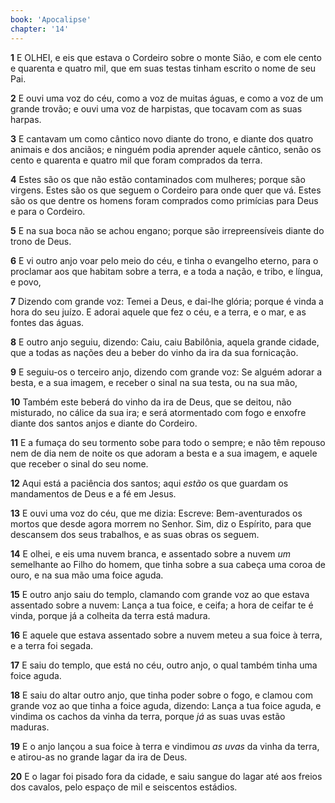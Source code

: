 ```yaml
---
book: 'Apocalipse'
chapter: '14'
---
```


**1** E OLHEI, e eis que estava o Cordeiro sobre o monte Sião, e com ele cento e quarenta e quatro mil, que em suas testas tinham escrito o nome de seu Pai.

**2** E ouvi uma voz do céu, como a voz de muitas águas, e como a voz de um grande trovão; e ouvi uma voz de harpistas, que tocavam com as suas harpas.

**3** E cantavam um como cântico novo diante do trono, e diante dos quatro animais e dos anciãos; e ninguém podia aprender aquele cântico, senão os cento e quarenta e quatro mil que foram comprados da terra.

**4** Estes são os que não estão contaminados com mulheres; porque são virgens. Estes são os que seguem o Cordeiro para onde quer que vá. Estes são os que dentre os homens foram comprados como primícias para Deus e para o Cordeiro.

**5** E na sua boca não se achou engano; porque são irrepreensíveis diante do trono de Deus.

**6** E vi outro anjo voar pelo meio do céu, e tinha o evangelho eterno, para o proclamar aos que habitam sobre a terra, e a toda a nação, e tribo, e língua, e povo,

**7** Dizendo com grande voz: Temei a Deus, e dai-lhe glória; porque é vinda a hora do seu juízo. E adorai aquele que fez o céu, e a terra, e o mar, e as fontes das águas.

**8** E outro anjo seguiu, dizendo: Caiu, caiu Babilônia, aquela grande cidade, que a todas as nações deu a beber do vinho da ira da sua fornicação.

**9** E seguiu-os o terceiro anjo, dizendo com grande voz: Se alguém adorar a besta, e a sua imagem, e receber o sinal na sua testa, ou na sua mão,

**10** Também este beberá do vinho da ira de Deus, que se deitou, não misturado, no cálice da sua ira; e será atormentado com fogo e enxofre diante dos santos anjos e diante do Cordeiro.

**11** E a fumaça do seu tormento sobe para todo o sempre; e não têm repouso nem de dia nem de noite os que adoram a besta e a sua imagem, e aquele que receber o sinal do seu nome.

**12** Aqui está a paciência dos santos; aqui _estão_ os que guardam os mandamentos de Deus e a fé em Jesus.

**13** E ouvi uma voz do céu, que me dizia: Escreve: Bem-aventurados os mortos que desde agora morrem no Senhor. Sim, diz o Espírito, para que descansem dos seus trabalhos, e as suas obras os seguem.

**14** E olhei, e eis uma nuvem branca, e assentado sobre a nuvem _um_ semelhante ao Filho do homem, que tinha sobre a sua cabeça uma coroa de ouro, e na sua mão uma foice aguda.

**15** E outro anjo saiu do templo, clamando com grande voz ao que estava assentado sobre a nuvem: Lança a tua foice, e ceifa; a hora de ceifar te é vinda, porque já a colheita da terra está madura.

**16** E aquele que estava assentado sobre a nuvem meteu a sua foice à terra, e a terra foi segada.

**17** E saiu do templo, que está no céu, outro anjo, o qual também tinha uma foice aguda.

**18** E saiu do altar outro anjo, que tinha poder sobre o fogo, e clamou com grande voz ao que tinha a foice aguda, dizendo: Lança a tua foice aguda, e vindima os cachos da vinha da terra, porque _já_ as suas uvas estão maduras.

**19** E o anjo lançou a sua foice à terra e vindimou _as uvas_ da vinha da terra, e atirou-as no grande lagar da ira de Deus.

**20** E o lagar foi pisado fora da cidade, e saiu sangue do lagar até aos freios dos cavalos, pelo espaço de mil e seiscentos estádios.
